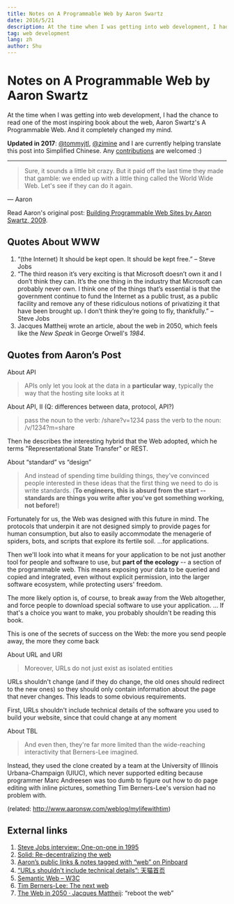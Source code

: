 ```yaml
---
title: Notes on A Programmable Web by Aaron Swartz
date: 2016/5/21
description: At the time when I was getting into web development, I had the chance to read one of the most inspiring book about the web, Aaron Swartz's A Programmable Web. And it completely changed my mind.
tag: web development
lang: zh
author: Shu
---
```


# Notes on A Programmable Web by Aaron Swartz

At the time when I was getting into web development, I had the chance to read one of the most inspiring book about the web, Aaron Swartz's A Programmable Web. And it completely changed my mind.

**Updated in 2017**: [@tommyjtl](https://github.com/tommyjtl), [@zimine](https://github.com/zimine) and I are currently helping translate this post into Simplified Chinese. Any [contributions](https://github.com/tommyjtl/the-programmable-web/tree/translation) are welcomed :)

---

> Sure, it sounds a little bit crazy. But it paid off the last time they made that gamble: we ended up with a little thing called the World Wide Web.
> Let's see if they can do it again.

— Aaron

Read Aaron's original post: [Building Programmable Web Sites by Aaron Swartz, 2009](http://www.cs.rpi.edu/~hendler/ProgrammableWebSwartz2009.html).

## Quotes About WWW

1. “(the Internet) It should be kept open. It should be kept free.” – Steve Jobs
2. “The third reason it’s very exciting is that Microsoft doesn’t own it and I don’t think they can. It’s the one thing in the industry that Microsoft can probably never own. I think one of the things that’s essential is that the government continue to fund the Internet as a public trust, as a public facility and remove any of these ridiculous notions of privatizing it that have been brought up. I don’t think they’re going to fly, thankfully.” – Steve Jobs
3. Jacques Mattheij wrote an article, about the web in 2050, which feels like the _New Speak_ in George Orwell's _1984_.

## Quotes from Aaron’s Post

About API

> APIs only let you look at the data in a **particular way**, typically the way that the hosting site looks at it

About API, II (Q: differences between data, protocol, API?)

> pass the noun to the verb: /share?v=1234 pass the verb to the noun: /v/1234?m=share

Then he describes the interesting hybrid that the Web adopted, which he terms "Representational State Transfer" or REST.

About “standard” vs “design”

> And instead of spending time building things, they've convinced people interested in these ideas that the first thing we need to do is write standards. (**To engineers, this is absurd from the start -- standards are things you write after you've got something working, not before!**)

Fortunately for us, the Web was designed with this future in mind. The protocols that underpin it are not designed simply to provide pages for human consumption, but also to easily accommodate the menagerie of spiders, bots, and scripts that explore its fertile soil. ...for applications.

Then we'll look into what it means for your application to be not just another tool for people and software to use, but **part of the ecology** -- a section of the programmable web. This means exposing your data to be queried and copied and integrated, even without explicit permission, into the larger software ecosystem, while protecting users' freedom.

The more likely option is, of course, to break away from the Web altogether, and force people to download special software to use your application. ... If that's a choice you want to make, you probably shouldn't be reading this book.

This is one of the secrets of success on the Web: the more you send people away, the more they come back

About URL and URI

> Moreover, URLs do not just exist as isolated entities

URLs shouldn't change (and if they do change, the old ones should redirect to the new ones) so they should only contain information about the page that never changes. This leads to some obvious requirements.

First, URLs shouldn't include technical details of the software you used to build your website, since that could change at any moment

About TBL

> And even then, they're far more limited than the wide-reaching interactivity that Berners-Lee imagined.

Instead, they used the clone created by a team at the University of Illinois Urbana-Champaign (UIUC), which never supported editing because programmer Marc Andreesen was too dumb to figure out how to do page editing with inline pictures, something Tim Berners-Lee's version had no problem with.

(related: http://www.aaronsw.com/weblog/mylifewithtim)

## External links

1. [Steve Jobs interview: One-on-one in 1995](http://www.computerworld.com/article/2498543/it-management/steve-jobs-interview--one-on-one-in-1995.html?page=8)
2. [Solid: Re-decentralizing the web](https://solid.mit.edu/)
3. [Aaron’s public links & notes tagged with “web” on Pinboard](https://pinboard.in/u:aaronsw/t:web)
4. [“URLs shouldn't include technical details”: 天猫首页](https://www.zhihu.com/question/54777923/answer/141058259)
5. [Semantic Web – W3C](https://www.w3.org/standards/semanticweb)
6. [Tim Berners-Lee: The next web](https://www.ted.com/talks/tim_berners_lee_on_the_next_web)
7. [The Web in 2050 · Jacques Mattheij](https://jacquesmattheij.com/the-web-in-2050): “reboot the web”
